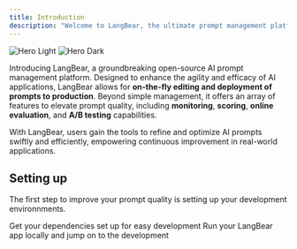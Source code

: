 ```yaml
---
title: Introduction
description: "Welcome to LangBear, the ultimate prompt management platform for your LLM app."
---
```


<img
  className="block dark:hidden"
  src="/images/hero-light.svg"
  alt="Hero Light"
/>
<img
  className="hidden dark:block"
  src="/images/hero-dark.svg"
  alt="Hero Dark"
/>

Introducing LangBear, a groundbreaking open-source AI prompt management platform. Designed to
enhance the agility and efficacy of AI applications, LangBear allows for **on-the-fly editing
and deployment of prompts to production**. Beyond simple management, it offers an array of
features to elevate prompt quality, including **monitoring**, **scoring**, **online evaluation**,
and **A/B testing** capabilities.

With LangBear, users gain the tools to refine and optimize AI prompts
swiftly and efficiently, empowering continuous improvement in real-world applications.

## Setting up

The first step to improve your prompt quality is setting up your development environnments.

<CardGroup cols={2}>
  <Card
    title="Setup Development"
    icon="dev"
    href="/quickstart#setup-your-development"
  >
    Get your dependencies set up for easy development
  </Card>
  <Card
    title="Run LangBear App"
    icon="check"
    href="/quickstart#run-langbear-application"
  >
    Run your LangBear app locally and jump on to the development
  </Card>
</CardGroup>
